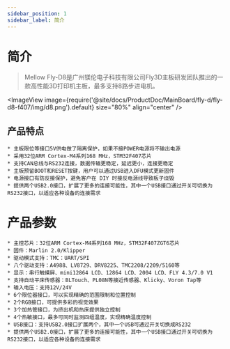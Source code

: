 ```yaml
---
sidebar_position: 1
sidebar_label: 简介
---
```




# 简介

> Mellow Fly-D8是广州镁伦电子科技有限公司Fly3D主板研发团队推出的一款高性能3D打印机主板，最多支持8路步进电机。


<ImageView image={require('@site/docs/ProductDoc/MainBoard/fly-d/fly-d8-f407/img/d8.png').default} size="80%" align="center" />

## 产品特点

    * 主板限位等接口5V供电做了隔离保护，如果不接POWER电源将不输出电源
    * 采用32位ARM Cortex-M4系列168 MHz，STM32F407芯片
    * 支持CAN总线与RS232连接，数据传输更稳定，延迟更小，连接更稳定
    * 主板预留BOOT和RESET按键，用户可以通过USB进入DFU模式更新固件
    * 电源接口有防反接保护，避免客户在 DIY 时接反电源线导致板子烧毁
    * 提供两个USB2.0接口，扩展了更多的连接可能性，其中一个USB接口通过开关可切换为RS232接口，以适应各种设备的连接需求

# 产品参数

    * 主控芯片：32位ARM Cortex-M4系列168 MHz，STM32F407ZGT6芯片
    * 固件：Marlin 2.0/Klipper
    * 驱动模式支持：TMC：UART/SPI
    * 八个驱动支持：A4988、LV8729、DRV8225、TMC2208/2209/5160等
    * 显示：串行触摸屏、mini12864 LCD、12864 LCD、2004 LCD、FLY 4.3/7.0 V1
    * 支持自动平床传感器：BLTouch、PL08N等接近传感器、Klicky、Voron Tap等
    * 输入电压：支持12V/24V
    * 6个限位器接口，可以实现精确的范围限制和位置控制
    * 2个RGB接口，可提供多彩的视觉效果
    * 3个加热管接口，为挤出机和热床提供独立控制
    * 4个热敏接口，最多可同时监测四组温度，实现精确温度控制
    * USB接口：支持USB2.0接口扩展两个，其中一个USB可通过开关切换成RS232
    * 提供两个USB2.0接口，扩展了更多的连接可能性，其中一个USB接口通过开关可切换为RS232接口，以适应各种设备的连接需求

